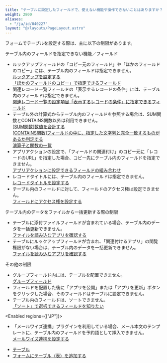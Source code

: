 ```yaml
---
title: "テーブルに設定したフィールドで、使えない機能や操作できないことはありますか？"
weight: 2800
aliases:
  - "/ja/id/040227"
layout: "@/layouts/PageLayout.astro"
---
```




フォームでテーブルを設定する際は、主に以下の制限があります。

<Heading id="app_qa_table_restrictions_10">テーブル内のフィールドを指定できない機能／フィールド</Heading>

* ルックアップフィールドの「コピー元のフィールド」や「ほかのフィールドのコピー」には、テーブル内のフィールドは指定できません。  
  [ルックアップを設定する](/k/ja/id/040547.html)  
  [「ほかのフィールドのコピー」で指定できるフィールド](/k/ja/id/040546.html)
* 関連レコード一覧フィールドの「表示するレコードの条件」には、テーブル内のフィールドは指定できません。  
  [関連レコード一覧の設定項目「表示するレコードの条件」に指定できるフィールド](/k/ja/id/040551.html)
* テーブル外の計算式からテーブル内のフィールドを参照する場合は、SUM関数とCONTAINS関数以外は利用できません。  
  [[SUM関数]数値を合計する](/k/ja/id/040807.html)  
  [[CONTAINS関数]フィールドの中に、指定した文字列と完全一致するものがあるか判定する](/k/ja/id/040506.html)  
  [演算子と関数の一覧](/k/ja/id/040499.html)
* アプリアクションの設定で、「フィールドの関連付け」のコピー元に「レコードのURL」を指定した場合、コピー先にテーブル内のフィールドを指定できません。  
  [アプリアクションに設定できるフィールドの組み合わせ](/k/ja/id/040486.html)
* レコードタイトルには、テーブル内のフィールドは指定できません。  
  [レコードタイトルを設定する](/k/ja/id/040604.html)
* テーブル内のフィールドに対して、フィールドのアクセス権は設定できません。  
  [フィールドにアクセス権を設定する](/k/ja/id/040593.html)

<Heading id="app_qa_table_restrictions_20">テーブル内のデータをファイルから一括更新する際の制限</Heading>

* テーブルに添付ファイルフィールドが含まれている場合、テーブル内のデータを一括更新できません。  
  [ファイルを読み込むアプリを確認する](/k/ja/id/040770.html)
* テーブルにルックアップフィールドが含まれ、「関連付けるアプリ」の閲覧権限がない場合は、テーブル内のデータを一括更新できません。  
  [ファイルを読み込むアプリを確認する](/k/ja/id/040770.html)

<Heading id="app_qa_table_restrictions_30">その他の制限</Heading>

* グループフィールド内には、テーブルを配置できません。  
  [グループフィールド](/k/ja/id/040525.html)
* フィールドを配置した後に「アプリを公開」または「アプリを更新」ボタンをクリックした場合、そのフィールドはテーブルに設定できません。
* テーブル内のフィールドは、ソートできません。  
  [「ソート」で選択できるフィールドを知りたい](/k/ja/id/040225.html)

<Enabled regions={["JP"]}>

* 「メールワイズ連携」プラグインを利用している場合、メール本文のテンプレートに、テーブル内のフィールドを予約語として挿入できません。  
  [メールワイズ連携を設定する](/k/ja/id/0407.html)

</Enabled>

<Reference>

* [テーブル](/k/ja/id/040529.html)
* [フォームにテーブル（表）を追加する](/k/ja/id/040555.html)

</Reference>
